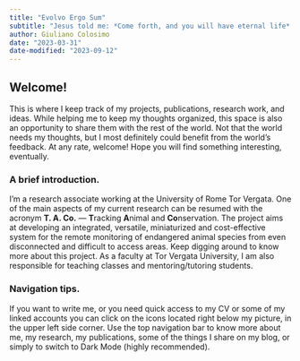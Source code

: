 ```yaml
---
title: "Evolvo Ergo Sum"
subtitle: "Jesus told me: *Come forth, and you will have eternal life*! I came fifth, and I got a toaster!"
author: Giuliano Colosimo
date: "2023-03-31"
date-modified: "2023-09-12"
---
```


## Welcome!

This is where I keep track of my projects, publications, research work, and ideas. While helping me to keep my thoughts organized, this space is also an opportunity to share them with the rest of the world. Not that the world needs my thoughts, but I most definitely could benefit from the world's feedback. At any rate, welcome! Hope you will find something interesting, eventually.

### A brief introduction.

I’m a research associate working at the University of Rome Tor Vergata. One of the main aspects of my current research can be resumed with the acronym **T. A. Co.** — **T**racking **A**nimal and **Co**nservation. The project aims at developing an integrated, versatile, miniaturized and cost-effective system for the remote monitoring of endangered animal species from even disconnected and difficult to access areas. Keep digging around to know more about this project. As a faculty at Tor Vergata University, I am also responsible for teaching classes and mentoring/tutoring students.


### Navigation tips.

If you want to write me, or you need quick access to my CV or some of my linked accounts you can click on the icons located right below my picture, in the upper left side corner. Use the top navigation bar to know more about me, my research, my publications, some of the things I share on my blog, or simply to switch to Dark Mode (highly recommended).




